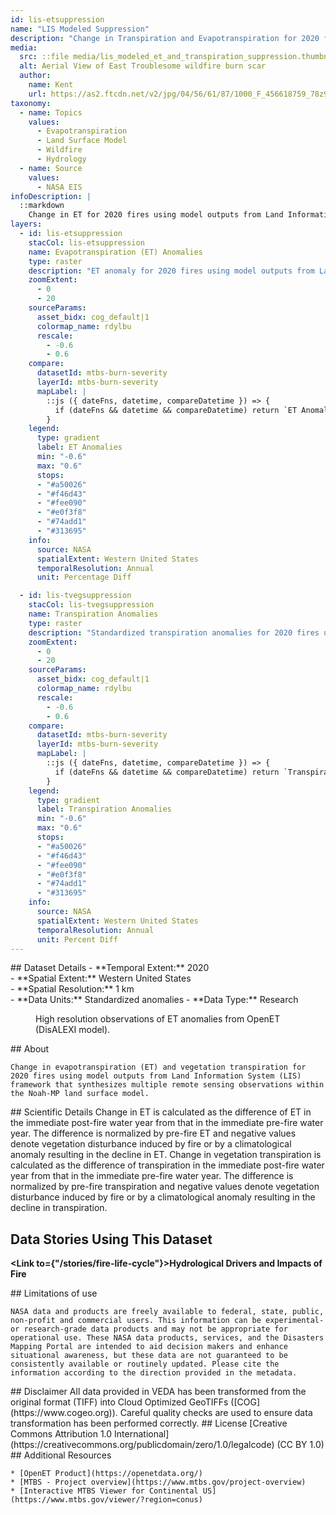 ```yaml
---
id: lis-etsuppression
name: "LIS Modeled Suppression"
description: "Change in Transpiration and Evapotranspiration for 2020 fires using Land Information System outputs"
media:
  src: ::file media/lis_modeled_et_and_transpiration_suppression.thumbnail.jpg
  alt: Aerial View of East Troublesome wildfire burn scar
  author:
    name: Kent
    url: https://as2.ftcdn.net/v2/jpg/04/56/61/87/1000_F_456618759_78z9x3cJLCb2FKh5DpoFwiI6t1iTLbik.jpg
taxonomy:
  - name: Topics
    values:
      - Evapotranspiration
      - Land Surface Model
      - Wildfire
      - Hydrology  
  - name: Source
    values:
      - NASA EIS
infoDescription: |
  ::markdown
    Change in ET for 2020 fires using model outputs from Land Information System (LIS) framework that synthesizes multiple remote sensing observations within the Noah-MP land surface model. Change is calculated as the difference of ET in the immediate post-fire water year from that in the immediate pre-fire water year. The difference is normalized by pre-fire ET and negative values denote vegetation disturbance induced by fire or by a climatological anomaly resulting in the decline in ET.
layers:
  - id: lis-etsuppression
    stacCol: lis-etsuppression
    name: Evapotranspiration (ET) Anomalies
    type: raster
    description: "ET anomaly for 2020 fires using model outputs from Land Information System (LIS) framework that synthesizes multiple remote sensing observations within the Noah-MP land surface model."
    zoomExtent:
      - 0
      - 20
    sourceParams:
      asset_bidx: cog_default|1
      colormap_name: rdylbu
      rescale:
        - -0.6
        - 0.6
    compare:
      datasetId: mtbs-burn-severity  
      layerId: mtbs-burn-severity  
      mapLabel: |
        ::js ({ dateFns, datetime, compareDatetime }) => {
          if (dateFns && datetime && compareDatetime) return `ET Anomalies: ${dateFns.format(datetime, 'yyyy')} VS MTBS: ${dateFns.format(compareDatetime, 'yyyy')}`;
        }
    legend:
      type: gradient
      label: ET Anomalies 
      min: "-0.6"
      max: "0.6"
      stops:
      - "#a50026"
      - "#f46d43"
      - "#fee090"
      - "#e0f3f8"
      - "#74add1"
      - "#313695"
    info:
      source: NASA
      spatialExtent: Western United States
      temporalResolution: Annual 
      unit: Percentage Diff

  - id: lis-tvegsuppression
    stacCol: lis-tvegsuppression
    name: Transpiration Anomalies
    type: raster
    description: "Standardized transpiration anomalies for 2020 fires using model outputs from Land Information System (LIS) framework that synthesizes multiple remote sensing observations within the Noah-MP land surface model."
    zoomExtent:
      - 0
      - 20
    sourceParams:
      asset_bidx: cog_default|1
      colormap_name: rdylbu
      rescale:
        - -0.6
        - 0.6
    compare:
      datasetId: mtbs-burn-severity  
      layerId: mtbs-burn-severity  
      mapLabel: |
        ::js ({ dateFns, datetime, compareDatetime }) => {
          if (dateFns && datetime && compareDatetime) return `Transpiration Anomalies: ${dateFns.format(datetime, 'yyyy')} VS MTBS: ${dateFns.format(compareDatetime, 'yyyy')}`;
        }
    legend:
      type: gradient
      label: Transpiration Anomalies 
      min: "-0.6"
      max: "0.6"
      stops:
      - "#a50026"
      - "#f46d43"
      - "#fee090"
      - "#e0f3f8"
      - "#74add1"
      - "#313695"
    info:
      source: NASA
      spatialExtent: Western United States
      temporalResolution: Annual 
      unit: Percent Diff  
---
```



<Block>
  <Prose>   
    ## Dataset Details
    - **Temporal Extent:** 2020<br />
    - **Spatial Extent:** Western United States<br />
    - **Spatial Resolution:** 1 km<br />
    - **Data Units:** Standardized anomalies
    - **Data Type:** Research<br />
  </Prose>
<Figure>
  <Map
    datasetId='disalexi-etsuppression'
    layerId='disalexi-etsuppression'
    dateTime='2020-01-01'
    zoom={4}
    center={[-117.9283, 41.7758]}
  />
  <Caption
    attrAuthor='NASA'
    attrUrl='https://nasa.gov/'
  >
    High resolution observations of ET anomalies from OpenET (DisALEXI model).
  </Caption>
</Figure>
</Block>


<Block>
  <Prose>
    ## About
    
  	Change in evapotranspiration (ET) and vegetation transpiration for 2020 fires using model outputs from Land Information System (LIS) framework that synthesizes multiple remote sensing observations within the Noah-MP land surface model.
	
  </Prose>
</Block>


<Block>
  <Prose>
  ## Scientific Details
  Change in ET is calculated as the difference of ET in the immediate post-fire water year from that in the immediate pre-fire water year. The difference is normalized by pre-fire ET and negative values denote vegetation disturbance induced by fire or by a climatological anomaly resulting in the decline in ET. Change in vegetation transpiration is calculated as the difference of transpiration in the immediate post-fire water year from that in the immediate pre-fire water year. The difference is normalized by pre-fire transpiration and negative values denote vegetation disturbance induced by fire or by a climatological anomaly resulting in the decline in transpiration.
  </Prose>
</Block>


<Block>
  <Prose>
  
  ## Data Stories Using This Dataset
  
  **<Link to={"/stories/fire-life-cycle"}>Hydrological Drivers and Impacts of Fire</Link>**
  </Prose>
</Block>


<Block>
  <Prose>
    ## Limitations of use

    NASA data and products are freely available to federal, state, public, non-profit and commercial users. This information can be experimental- or research-grade data products and may not be appropriate for operational use. These NASA data products, services, and the Disasters Mapping Portal are intended to aid decision makers and enhance situational awareness, but these data are not guaranteed to be consistently available or routinely updated. Please cite the information according to the direction provided in the metadata.
  </Prose>
</Block>


<Block>
  <Prose>
  ## Disclaimer
  All data provided in VEDA has been transformed from the original format (TIFF) into Cloud Optimized GeoTIFFs ([COG](https://www.cogeo.org)). Careful quality checks are used to ensure data transformation has been performed correctly.  
  </Prose>
</Block>


<Block>
  <Prose>
  ## License
  [Creative Commons Attribution 1.0 International](https://creativecommons.org/publicdomain/zero/1.0/legalcode) (CC BY 1.0)
  </Prose>
</Block>


<Block>
  <Prose>
    ## Additional Resources

    * [OpenET Product](https://openetdata.org/)
    * [MTBS - Project overview](https://www.mtbs.gov/project-overview)
    * [Interactive MTBS Viewer for Continental US](https://www.mtbs.gov/viewer/?region=conus)
  </Prose>
</Block>